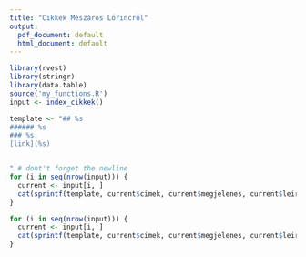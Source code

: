 ```yaml
---
title: "Cikkek Mészáros Lőrincről"
output:
  pdf_document: default
  html_document: default
---
```

```r
library(rvest)
library(stringr)
library(data.table)
source('my_functions.R')
input <- index_cikkek()

template <- "## %s 
###### %s
### %s.
[link](%s)


" # dont't forget the newline
for (i in seq(nrow(input))) {
  current <- input[i, ]
  cat(sprintf(template, current$cimek, current$megjelenes, current$leiras, current$linkek))
}

```


```r
for (i in seq(nrow(input))) {
  current <- input[i, ]
  cat(sprintf(template, current$cimek, current$megjelenes, current$leiras, current$linkek))
}


```

